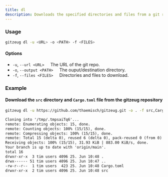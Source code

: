 ```yaml
---
title: dl
description: Downloads the specified directories and files from a git repo.
---
```

### Usage
```sh
gitzeug dl -u <URL> -o <PATH> -f <FILES>
```
#### Options
 - `-u`, `--url <URL>` &nbsp;&nbsp;&nbsp;&nbsp;The URL of the git repo.
 - `-o`, `--output <PATH>` &nbsp;&nbsp;&nbsp;&nbsp;The ouput/destination directory.
 - `-f`, `--files <FILES>` &nbsp;&nbsp;&nbsp;&nbsp;Directories and files to download.

### Example
#### Download the `src` directory and `Cargo.toml` file from the gitzeug repository
```sh
gitzeug dl -u https://github.com/thaemisch/gitzeug.git -o . -f src,Cargo.toml && ls -la
```
```txt
Cloning into '/tmp/.tmpsaiTq6'...
remote: Enumerating objects: 15, done.
remote: Counting objects: 100% (15/15), done.
remote: Compressing objects: 100% (15/15), done.
remote: Total 15 (delta 0), reused 6 (delta 0), pack-reused 0 (from 0)
Receiving objects: 100% (15/15), 31.93 KiB | 883.00 KiB/s, done.
Your branch is up to date with 'origin/main'.
total 16
drwxr-xr-x  3 tim users 4096 25. Jun 10:48 .
drwx------ 51 tim users 4096 25. Jun 10:47 ..
-rw-r--r--  1 tim users  423 25. Jun 10:48 Cargo.toml
drwxr-xr-x  2 tim users 4096 25. Jun 10:48 src
```